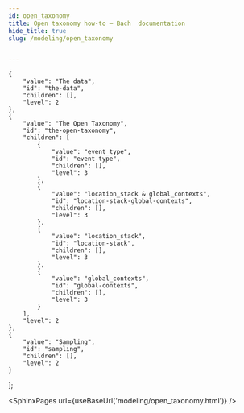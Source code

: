 ```yaml
---
id: open_taxonomy
title: Open taxonomy how-to — Bach  documentation
hide_title: true
slug: /modeling/open_taxonomy


---
```

<head>
    <meta name="description" content="This example demonstrates what you can do with the Objectiv Bach modeling library and a dataset that was validated against the open analytics taxonomy." />
    <meta property="og:description" content="This example demonstrates what you can do with the Objectiv Bach modeling library and a dataset that was validated against the open analytics taxonomy." />
</head>

    {
        "value": "The data",
        "id": "the-data",
        "children": [],
        "level": 2
    },
    {
        "value": "The Open Taxonomy",
        "id": "the-open-taxonomy",
        "children": [
            {
                "value": "event_type",
                "id": "event-type",
                "children": [],
                "level": 3
            },
            {
                "value": "location_stack & global_contexts",
                "id": "location-stack-global-contexts",
                "children": [],
                "level": 3
            },
            {
                "value": "location_stack",
                "id": "location-stack",
                "children": [],
                "level": 3
            },
            {
                "value": "global_contexts",
                "id": "global-contexts",
                "children": [],
                "level": 3
            }
        ],
        "level": 2
    },
    {
        "value": "Sampling",
        "id": "sampling",
        "children": [],
        "level": 2
    }
];




<SphinxPages url={useBaseUrl('modeling/open_taxonomy.html')} />
